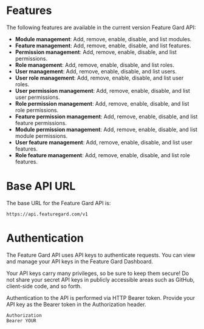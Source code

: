 # Features

The following features are available in the current version Feature Gard API:

- **Module management**: Add, remove, enable, disable, and list modules.
- **Feature management**: Add, remove, enable, disable, and list features.
- **Permission management**: Add, remove, enable, disable, and list permissions.
- **Role management**: Add, remove, enable, disable, and list roles.
- **User management**: Add, remove, enable, disable, and list users.
- **User role management**: Add, remove, enable, disable, and list user roles.
- **User permission management**: Add, remove, enable, disable, and list user permissions.
- **Role permission management**: Add, remove, enable, disable, and list role permissions.
- **Feature permission management**: Add, remove, enable, disable, and list feature permissions.
- **Module permission management**: Add, remove, enable, disable, and list module permissions.
- **User feature management**: Add, remove, enable, disable, and list user features.
- **Role feature management**: Add, remove, enable, disable, and list role features.

# Base API URL

The base URL for the Feature Gard API is:

```
https://api.featuregard.com/v1
```

# Authentication

The Feature Gard API uses API keys to authenticate requests. You can view and manage your API keys in the Feature Gard Dashboard.

Your API keys carry many privileges, so be sure to keep them secure! Do not share your secret API keys in publicly accessible areas such as GitHub, client-side code, and so forth.

Authentication to the API is performed via HTTP Bearer token. Provide your API key as the Bearer token in the Authorization header.

```
Authorization
Bearer YOUR
```